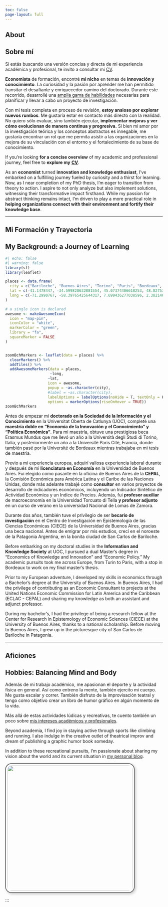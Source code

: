 ```yaml
---
toc: false
page-layout: full
---
```

::: {.content-visible when-profile="en"}
# About
:::
::: {.content-visible when-profile="es"}
# Sobre mí
:::

::: {.content-visible when-profile="es"}
::: {.g-col-12 .g-col-md-6 .justified }
Si estás buscando una versión concisa y directa de mi experiencia académica y profesional, te invito a consultar mi [CV](cv/CV-IH-1023.pdf).

**Economista** de formación, encontré **mi nicho** en temas de **innovación y conocimiento**. La curiosidad y la pasión por aprender me han permitido transitar el desafiante y enriquecedor camino del doctorado. Durante este recorrido, desarrollé una [amplia gama de habilidades](skills.qmd) necesarias para planificar y llevar a cabo un proyecto de investigación.

Con mi tesis completa en proceso de revisión, **estoy ansioso por explorar nuevos rumbos**. Me gustaría estar en contacto más directo con la realidad. No quiero sólo evaluar, sino también ejecutar, **implementar mejoras y ver cómo evolucionan de manera continua y progresiva.** <!--# La inacción de la ciencia básica y su modalidad de trabajo solitaria. Por eso, mientras espero las últimas correcciones de mi primer draft, me preparo para explorar nuevos rumbos.  -->Si bien mi amor por la investigación teórica y los conceptos abstractos es innegable, me gustaría encontrar un rol que me permita asistir a las organizaciones en la mejora de su vinculación con el entorno y el fortalecimiento de su base de conocimiento.<!-- No quiero abandonar por completo los altos niveles abstracción, no olvido que no hay herramienta más poderosa que la teoría, pero necesito lidiar con la realidad. Evaluar para ejecutar, buscando e implementando mejoras continuas y progresivas. Si bien con este deseo no descarto por completo un post-doc, sería ideal para mi encontrar un rol práctico dentro de alguna organización comprometida a mejorar su vinculación con el entorno. -->
:::
:::

:::{.content-visible when-profile="en"}
:::{.g-col-12 .g-col-md-6 .justified }
If you're looking **for a concise overview** of my academic and professional journey, feel free to **explore my** [**CV**](cv/CV-IH-1023.pdf). 

As an **economist** turned **innovation and knowledge enthusiast**, I've embarked on a fulfilling journey fueled by curiosity and a thirst for learning. Now, as I near completion of my PhD thesis, I'm eager to transition from theory to action. I aspire to not only analyze but also implement solutions, witnessing their transformative impact firsthand. While my passion for abstract thinking remains intact, I'm driven to play a more practical role in **helping organizations connect with their environment and fortify their knowledge base**.

:::
:::



------------------------------------------------------------------------

::: {.content-visible when-profile="es"}
## Mi Formación y Trayectoria
:::
::: {.content-visible when-profile="en"}
## My Background: a Journey of Learning
:::

::: grid
::: {.g-col-12 .g-col-md-6 .text-center}
```r
#| echo: false
#| warning: false
library(sf)
library(leaflet)

places <- data.frame(
  city = c("Bariloche", "Buenos Aires", "Torino", "Paris", "Bordeaux", "Barcelona"),
  lat = c(-41.1478447, -34.599828632881554, 45.07374406618253, 48.82753559234027, 44.799351290598075, 41.40708568183617),
  long = c(-71.2990767, -58.39765425644317, 7.699436277038596, 2.3821466102524185, -0.615558665438184, 2.194543891906193)
)

# a single icon is declared
awesome <- makeAwesomeIcon(
  icon = "map-pin",
  iconColor = "white",
  markerColor = "green",
  library = "fa",
  squareMarker = FALSE
)


zoomBchMarkers <- leaflet(data = places) %>%
  clearMarkers() %>% 
  addTiles() %>%
  addAwesomeMarkers(data = places,
                    ~long,
                   ~lat,
                   icon = awesome,
                   popup = ~as.character(city),
                   #label = ~as.character(city),
                   labelOptions = labelOptions(noHide = T, textOnly = F, textsize = "7px", direction = "left", riseOnHover = TRUE),
                   options = markerOptions(riseOnHover = TRUE))
zoomBchMarkers
```
:::

::: {.content-visible when-profile="es"}
::: {.g-col-12 .g-col-md-6 .justified}
Antes de empezar mi **doctorado en la Sociedad de la Información y el Conocimiento** en la Universitat Oberta de Catlunya (UOC), completé una **maestría doble en "Economía de la Innovación y el Conocimiento" y "Política Económica"**. Para mi maestría, obtuve una prestigiosa beca Erasmus Mundus que me llevó un año a la Università degli Studi di Torino, Italia, y posteriormente un año a la Universitè Paris Citè, Francia, donde también pasé por la Université de Bordeaux mientras trabajaba en mi tesis de maestría.

Previo a mi experiencia europea, adquirí valiosa experiencia laboral durante y después de mi **licenciatura en Economía** en la Universidad de Buenos Aires. Fui elegido como pasante en la oficina de Buenos Aires de la **CEPAL**, la Comisión Económica para América Latina y el Caribe de las Naciones Unidas, donde más adelante trabajé como **consultor** en varios proyectos de desarrollo de indicadores económicos, incluyendo un Indicador Sintético de Actividad Económica y un Indice de Precios. Además, fui **profesor auxiliar** de macroeconomía en la Universidad Torcuato di Tella **y profesor adjunto** en un curso de verano en la universidad Nacional de Lomas de Zamora.

Durante dos años, también tuve el privilegio de ser **becario de investigación** en el Centro de Investigación en Epistemología de las Ciencias Económicas (CIECE) de la Universidad de Buenos Aires, gracias una beca nacional. Antes de emigrar por mis estudios, crecí en el noroeste de la Patagonia Argentina, en la bonita ciudad de San Carlos de Bariloche.
:::
:::
::: {.content-visible when-profile="en"}
::: {.g-col-12 .g-col-md-6 .justified }
Before embarking on my doctoral studies in the **Information and Knowledge Society** at UOC, I pursued a dual Master's degree in "Economics of Knowledge and Innovation" and "Economic Policy." My academic pursuits took me across Europe, from Turin to Paris, with a stop in Bordeaux to work on my final master's thesis.

Prior to my European adventure, I developed my skills in economics through a Bachelor's degree at the University of Buenos Aires. In Buenos Aires, I had the privilege of contributing as an Economic Consultant to projects at the United Nations Economic Commission for Latin America and the Caribbean (ECLAC - CEPAL) and sharing my knowledge as both an assistant and adjunct professor.

During my bachelor's, I had the privilege of being a research fellow at the Center for Research in Epistemology of Economic Sciences (CIECE) at the University of Buenos Aires, thanks to a national scholarship. Before moving to Buenos Aires, I grew up in the picturesque city of San Carlos de Bariloche in Patagonia.
:::
:::
:::
------------------------------------------------------------------------
::: {.content-visible when-profile="es"}
## Aficiones
:::
::: {.content-visible when-profile="en"}
## Hobbies: Balancing Mind and Body
:::

::: grid
::: {.content-visible when-profile="es"}
::: {.g-col-12 .g-col-md-6 .justified .align-middle }
Además de mi trabajo académico, me apasionan el deporte y la actividad física en general. Así como entreno la mente, también ejercito mi cuerpo. Me gusta escalar y correr. También disfruto de la improvisación teatral y tengo como objetivo crear un libro de humor gráfico en algún momento de la vida.

Más allá de estas actividades lúdicas y recreativas, te cuento también un poco sobre [mis intereses académicos y profesionales](interests.qmd).
:::
:::

::: {.content-visible when-profile="en"}
::: {.g-col-12 .g-col-md-6 .justified .align-middle}
Beyond academia, I find joy in staying active through sports like climbing and running. I also indulge in the creative outlet of theatrical improv and dream of publishing a graphic humor book someday.

In addition to these recreational pursuits, I'm passionate about sharing my vision about the world and its current situation in [my personal blog](blog.qmd).
:::
:::

::: {.g-col-12 .g-col-md-6 .small-screen-content .text-center}
![](hobbiePicture.jpeg){height="400" style="border: 2px solid #555; border-radius: 20px; padding: 5px; box-shadow: 4px 4px 8px rgba(0, 0, 0, 0.2);"}
:::
:::

:::
